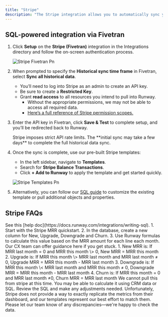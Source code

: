 ```yaml
---
title: "Stripe"
description: "The Stripe integration allows you to automatically sync your balance, payment & subscriber data directly into Runway."
---
```


## SQL-powered integration via Fivetran

1. Click **Setup** on the **Stripe (Fivetran)** integration in the Integrations directory and follow the on-screen authentication process.

   ![Stripe Fivetran Pn](/images/integrations/stripe-fivetran.png)
2. When prompted to specify the **Historical sync time frame** in Fivetran, select **Sync all historical data**.
   - You’ll need to log into Stripe as an admin to create an API key.
   - Be sure to create a **Restricted Key**.
   - Grant **read access** to all resources you intend to pull into Runway.
     - Without the appropriate permissions, we may not be able to access all required data.
     - [Here’s a full reference of Stripe permission scopes.](https://docs.stripe.com/stripe-apps/reference/permissions#object)
3. Enter the API key in Fivetran, click **Save & Test** to complete setup, and you’ll be redirected back to Runway.

   <Warning>
     Stripe imposes strict API rate limits. The **initial sync may take a few days** to complete the full historical data sync.
   </Warning>
4. Once the sync is complete, use our pre-built Stripe templates:
   - In the left sidebar, navigate to **Templates**.
   - Search for **Stripe Balance Transactions**.
   - Click **\+ Add to Runway** to apply the template and get started quickly.

   ![Stripe Templates Pn](/images/integrations/stripe-templates.png)
5. Alternatively, you can follow our [SQL guide](https://docs.runway.com/integrations/writing-sql) to customize the existing template or pull additional objects and properties.

## Stripe FAQs

<Accordion title="How do I write SQL in Runway?">
  See this [help doc](https://docs.runway.com/integrations/writing-sql).
</Accordion>

<Accordion title="How do I calculate my New/Upgrade/Downgrade/Churn each month?">
  1. Start with the Stripe MRR quickstart.
  2. In the database, create a new column for New, Upgrade, Downgrade and Churn.
  3. Use Runway formulas to calculate this value based on the MRR amount for each line each month. Our CX team can offer guidance here if you get stuck.
     1. New MRR is: If MRR last month = 0 and MRR this month \> 0, New MRR = MRR this month
     2. Upgrade is: If MRR this month \> MRR last month and MRR last month ≠ 0, Upgrade MRR = MRR this month - MRR last month
     3. Downgrade is: If MRR this month \< MRR last month and MRR this month ≠ 0, Downgrade MRR = MRR this month - MRR last month
     4. Churn is: If MRR this month = 0 and MRR last month ≠0, Churn MRR = MRR last month
</Accordion>

<Accordion title="How do I pull my revenue recognition schedule from Stripe?">
  We cannot pull this from stripe at this time. You may be able to calculate it using CRM data or SQL.
</Accordion>

<Accordion title="Why doesn’t my data match the stripe dashboard?">
  Review the SQL and make any adjustments needed. Unfortunately, Stripe does not provide a way to exactly replicate the metrics from their dashboard, and our templates represent our best effort to match them. Please let our team know of any discrepancies—we're happy to check the data.
</Accordion>